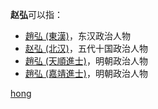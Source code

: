 '''赵弘'''可以指：
* [[趙弘_(東漢)|趙弘 (東漢)]]，东汉政治人物
* [[赵弘_(北汉)|赵弘 (北汉)]]，五代十国政治人物
* [[趙弘_(天順進士)|趙弘 (天順進士)]]，明朝政治人物
* [[趙弘_(嘉靖進士)|趙弘 (嘉靖進士)]]，明朝政治人物

{{disambig}}

[[Category:二字赵姓人名消歧义|hong]]